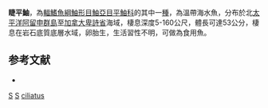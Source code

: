 {{Speciesbox
| taxon = Sebastes ciliatus
| image = FMIB 35445 Sebastodes ciliatus.jpeg
| status = NE
| status_system = IUCN3.1
| binomial_authority =  [[Tilesius|Tilesius]], 1813
| synonyms = *''Epinephelus ciliatus, Tilesius, 1813''
*''Sebastichthys ciliatus, Tilesius, 1813''
*''Sebastodes ciliatus, Tilesius, 1813''
*''Sebastostomus ciliatus, Tilesius, 1813''
}}

'''睫平鮋'''，為[[輻鰭魚綱|輻鰭魚綱]][[鮋形目|鮋形目]][[鮋亞目|鮋亞目]][[平鮋科|平鮋科]]的其中一[[種|種]]，為溫帶海水魚，分布於北[[太平洋|太平洋]][[阿留申群島|阿留申群島]]至[[加拿大|加拿大]][[卑詩省|卑詩省]]海域，棲息深度5-160公尺，體長可達53公分，棲息在岩石底質底層水域，卵胎生，生活習性不明，可做為食用魚。

==参考文献==
*{{FishBase_species|genus=Sebastes|species=ciliatus|year=2014|month=6}}
{{taxonbar}}
[[Category:1813年描述的鱼类|S]]
[[Category:食用魚|S]]
[[Category:平鮋屬|ciliatus]]